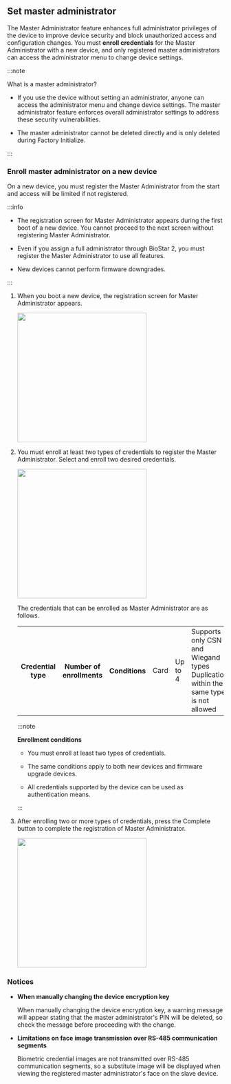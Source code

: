 ## Set master administrator

The <Cmd>Master Administrator</Cmd> feature enhances full administrator privileges of the device to improve device security and block unauthorized access and configuration changes. You must **enroll credentials** for the <Cmd>Master Administrator</Cmd> with a new device, and only registered master administrators can access the administrator menu to change device settings.

:::note

What is a master administrator?

* If you use the device without setting an administrator, anyone can access the administrator menu and change device settings. The master administrator feature enforces overall administrator settings to address these security vulnerabilities.

* The master administrator cannot be deleted directly and is only deleted during <Cmd>Factory Initialize</Cmd>.

:::

### Enroll master administrator on a new device

On a new device, you must register the <Cmd>Master Administrator</Cmd> from the start and access will be limited if not registered.

:::info

* The registration screen for <Cmd>Master Administrator</Cmd> appears during the first boot of a new device. You cannot proceed to the next screen without registering <Cmd>Master Administrator</Cmd>.

* Even if you assign a full administrator through BioStar 2, you must register the <Cmd>Master Administrator</Cmd> to use all features.

* New devices cannot perform firmware downgrades.

:::

1. When you boot a new device, the registration screen for <Cmd>Master Administrator</Cmd> appears.

   <Include product='biostation_3'>

   <Image src='/img/how-to/setting-master-admin-1.png' width='300px' />

   </Include>

2. You must enroll at least two types of credentials to register the <Cmd>Master Administrator</Cmd>. Select and enroll two desired credentials.

   <Include product='biostation_3'>

   <Image src='/img/how-to/setting-master-admin-2.png' width='300px' />

   </Include>

   The credentials that can be enrolled as <Cmd>Master Administrator</Cmd> are as follows.

   <Table>
     <Tbody>
     <Row>
       <Th>Credential type</Th>
       <Th>Number of enrollments</Th>
       <Th>Conditions</Th>
     </Row>
     <Row>
       <Td>Card</Td>
       <Td>Up to 4</Td>
       <Td>Supports only CSN and Wiegand types<br/>Duplication within the same type is not allowed</Td>
     </Row>
     <Row>
       <Td>Face</Td>
       <Td>Up to 2</Td>
       <Td>Only enrollable on devices with the same algorithm</Td>
     </Row>
     <Row>
       <Td>Fingerprint</Td>
       <Td>Up to 2</Td>
       <Td>-</Td>
     </Row>
     <Row>
       <Td>PIN</Td>
       <Td>1</Td>
       <Td>At least 8 characters long</Td>
     </Row>
     </Tbody>
   </Table>

   :::note

   **Enrollment conditions**

   * You must enroll at least two types of credentials.

   * The same conditions apply to both new devices and firmware upgrade devices.

   * All credentials supported by the device can be used as authentication means.

   :::

3. After enrolling two or more types of credentials, press the <Cmd>Complete</Cmd> button to complete the registration of <Cmd>Master Administrator</Cmd>.

   <Include product='biostation_3'>

   <Image src='/img/how-to/setting-master-admin-3.png' width='300px' />

   </Include>

### Notices

* **When manually changing the device encryption key**

  When manually changing the device encryption key, a warning message will appear stating that the master administrator's PIN will be deleted, so check the message before proceeding with the change.

* **Limitations on face image transmission over RS-485 communication segments**

  Biometric credential images are not transmitted over RS-485 communication segments, so a substitute image will be displayed when viewing the registered master administrator's face on the slave device.
